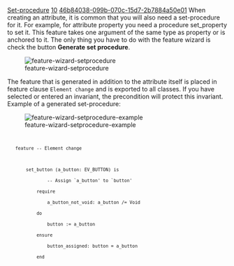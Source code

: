 [[Property:title|Set-procedure]]
[[Property:weight|10]]
[[Property:uuid|46b84038-099b-070c-15d7-2b7884a50e01]]
When creating an attribute, it is common that you will also need a set-procedure for it. For example, for attribute <eiffel>property</eiffel> you need a procedure <eiffel>set_property</eiffel> to set it. This feature takes one argument of the same type as <eiffel>property</eiffel> or is anchored to it. The only thing you have to do with the feature wizard is check the button '''Generate set procedure'''. 
<div>  [[Image:feature-wizard-setprocedure]]  </div>
The feature that is generated in addition to the attribute itself is placed in feature clause <code> Element change </code> and is exported to all classes. If you have selected or entered an invariant, the precondition will protect this invariant. Example of a generated set-procedure: 
<div>  [[Image:feature-wizard-setprocedure-example]]  </div>
<code>
	feature -- Element change

		set_button (a_button: EV_BUTTON) is
				-- Assign `a_button' to `button'
			require
				a_button_not_void: a_button /= Void
			do
				button := a_button
			ensure
				button_assigned: button = a_button
			end
</code>




